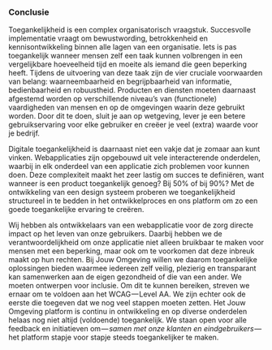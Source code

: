 
<TableOfContentSection chapter="chapter-05" topic="Conclusie">

### Conclusie

Toegankelijkheid is een complex organisatorisch vraagstuk. Succesvolle implementatie vraagt om bewustwording, betrokkenheid en kennisontwikkeling binnen alle lagen van een organisatie. Iets is pas toegankelijk wanneer mensen zelf een taak kunnen volbrengen in een vergelijkbare hoeveelheid tijd en moeite als iemand die geen beperking heeft. Tijdens de uitvoering van deze taak zijn de vier cruciale voorwaarden van belang: waarneembaarheid en begrijpbaarheid van informatie, bedienbaarheid en robuustheid. Producten en diensten moeten daarnaast afgestemd worden op verschillende niveau’s van (functionele) vaardigheden van mensen en op de omgevingen waarin deze gebruikt worden. Door dit te doen, sluit je aan op wetgeving, lever je een betere gebruikservaring voor elke gebruiker en creëer je veel (extra) waarde voor je bedrijf.

Digitale toegankelijkheid is daarnaast niet een vakje dat je zomaar aan kunt vinken. Webapplicaties zijn opgebouwd uit vele interacterende onderdelen, waarbij in elk onderdeel van een applicatie zich problemen voor kunnen doen. Deze complexiteit maakt het zeer lastig om succes te definiëren, want wanneer is een product toegankelijk genoeg? Bij 50% of bij 90%? Met de ontwikkeling van een design systeem proberen we toegankelijkheid structureel in te bedden in het ontwikkelproces en ons platform om zo een goede toegankelijke ervaring te creëren.

Wij hebben als ontwikkelaars van een webapplicatie voor de zorg directe impact op het leven van onze gebruikers. Daarbij hebben we de verantwoordelijkheid om onze applicatie niet alleen bruikbaar te maken voor mensen met een beperking, maar ook om te voorkomen dat deze inbreuk maakt op hun rechten. Bij Jouw Omgeving willen we daarom toegankelijke oplossingen bieden waarmee iedereen zelf veilig, plezierig en transparant kan samenwerken aan de eigen gezondheid of die van een ander. We moeten ontwerpen voor inclusie. Om dit te kunnen bereiken, streven we ernaar om te voldoen aan het WCAG — Level AA. We zijn echter ook de eerste die toegeven dat we nog veel stappen moeten zetten. Het Jouw Omgeving platform is continu in ontwikkeling en op diverse onderdelen helaas nog niet altijd (voldoende) toegankelijk. We staan open voor alle feedback en initiatieven om — *samen met onze klanten en eindgebruikers* — het platform stapje voor stapje steeds toegankelijker te maken.

</TableOfContentSection>